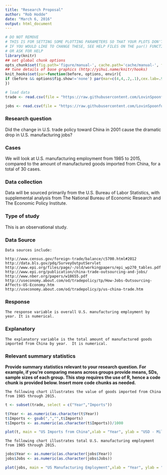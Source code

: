 ```yaml
---
title: "Research Proposal"
author: "Rob Hodde"
date: "March 6, 2016"
output: html_document
---
```


```r
# DO NOT REMOVE
# THIS IS FOR SETTING SOME PLOTTING PARAMETERS SO THAT YOUR PLOTS DON'T TAKE UP TOO MUCH SPACE
# IF YOU WOULD LIKE TO CHANGE THESE, SEE HELP FILES ON THE par() FUNCTION
# OR ASK FOR HELP
library(knitr)
## set global chunk options
opts_chunk$set(fig.path='figure/manual-', cache.path='cache/manual-', fig.align='center', fig.show='hold', par=TRUE)
## tune details of base graphics (http://yihui.name/knitr/hooks)
knit_hooks$set(par=function(before, options, envir){
if (before && options$fig.show!='none') par(mar=c(4,4,.2,.1),cex.lab=.95,cex.axis=.9,mgp=c(2,.7,0),tcl=-.3)
})
```

```r

# load data
trade <- read.csv(file = "https://raw.githubusercontent.com/LovinSpoonful/IS606_Project/6a550d07ac2ecf63ff4c438bfe79856ed21e9a38/US_China_Trade.csv", header=TRUE, sep=",") # read in the trade data

jobs <- read.csv(file = "https://raw.githubusercontent.com/LovinSpoonful/IS606_Project/6a550d07ac2ecf63ff4c438bfe79856ed21e9a38/US_Mfg_Employment.csv", header=TRUE, sep=",") # read in the jobs data

```


### Research question 

Did the change in U.S. trade policy toward China in 2001 cause the dramatic drop in U.S. manufacturing jobs?


### Cases 

We will look at U.S. manufacturing employment from 1985 to 2015, compared to the amount of manufactured goods imported from China, for a total of 30 cases.

### Data collection 

Data will be sourced primarily from the U.S. Bureau of Labor Statistics, with supplemental analysis from The National Bureau of Economic Research and The Economic Policy Institute.


### Type of study 

This is an observational study.


### Data Source 

```
Data sources include:

http://www.census.gov/foreign-trade/balance/c5700.html#2012
http://data.bls.gov/pdq/SurveyOutputServlet
http://www.epi.org/files/page/-/old/workingpapers/epi_wp270_tables.pdf
http://www.epi.org/publication/china-trade-outsourcing-and-jobs/
http://www.nber.org/papers/w18655.pdf 
http://useconomy.about.com/od/tradepolicy/tp/How-Jobs-Outsourcing-Affects-US-Economy.htm
http://useconomy.about.com/od/tradepolicy/p/us-china-trade.htm

```

### Response 

```
The response variable is overall U.S. manufacturing employment by year. It is numerical.
```

### Explanatory 

```
The explanatory variable is the total amount of manufactured goods imported from China by year.  It is numerical.
```

### Relevant summary statistics 

**Provide summary statistics relevant to your research question. For example, if you're comparing means across groups provide means, SDs, sample sizes of each group. This step requires the use of R, hence a code chunk is provided below. Insert more code chunks as needed.**

```
The following chart illustrates the value of goods imported from China from 1985 through 2015.

```
    
```r

t <- subset(trade, select = c("Year","Imports"))

t$Year <- as.numeric(as.character(t$Year))
t$Imports <- gsub(",","",t$Imports)
t$Imports <- as.numeric(as.character(t$Imports))/1000

plot(t, main = "US Imports from China",xlab = "Year", ylab = "USD - Millions")

```


```
The following chart illustrates total U.S. manufacturing employment from 1985 through 2015.

```
  
  
```r

jobs$Year <- as.numeric(as.character(jobs$Year))
jobs$Jobs <- as.numeric(as.character(jobs$Jobs))

plot(jobs, main = "US Manufacturing Employment",xlab = "Year", ylab = "Employees (000's)")

```








